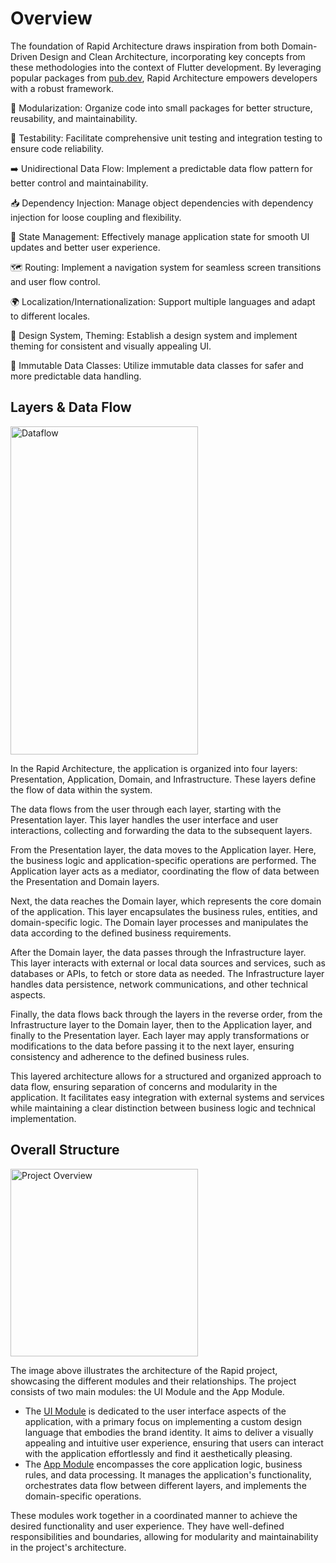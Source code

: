 # Overview

The foundation of Rapid Architecture draws inspiration from both Domain-Driven Design and Clean Architecture, incorporating key concepts from these methodologies into the context of Flutter development. By leveraging popular packages from [pub.dev](https.//pub.dev), Rapid Architecture empowers developers with a robust framework.

🧩 Modularization: Organize code into small packages for better structure, reusability, and maintainability.

🧪 Testability: Facilitate comprehensive unit testing and integration testing to ensure code reliability.

➡️ Unidirectional Data Flow: Implement a predictable data flow pattern for better control and maintainability.

📥 Dependency Injection: Manage object dependencies with dependency injection for loose coupling and flexibility.

🔄 State Management: Effectively manage application state for smooth UI updates and better user experience.

🗺️ Routing: Implement a navigation system for seamless screen transitions and user flow control.

🌍 Localization/Internationalization: Support multiple languages and adapt to different locales.

🎨 Design System, Theming: Establish a design system and implement theming for consistent and visually appealing UI.

🧱 Immutable Data Classes: Utilize immutable data classes for safer and more predictable data handling.

## Layers & Data Flow

<Image
  src="assets/dataflow.svg"
  alt="Dataflow"
  zoom={false}
  width="300"
  height="525"
/>

In the Rapid Architecture, the application is organized into four layers: Presentation, Application, Domain, and Infrastructure. These layers define the flow of data within the system.

The data flows from the user through each layer, starting with the Presentation layer. This layer handles the user interface and user interactions, collecting and forwarding the data to the subsequent layers.

From the Presentation layer, the data moves to the Application layer. Here, the business logic and application-specific operations are performed. The Application layer acts as a mediator, coordinating the flow of data between the Presentation and Domain layers.

Next, the data reaches the Domain layer, which represents the core domain of the application. This layer encapsulates the business rules, entities, and domain-specific logic. The Domain layer processes and manipulates the data according to the defined business requirements.

After the Domain layer, the data passes through the Infrastructure layer. This layer interacts with external or local data sources and services, such as databases or APIs, to fetch or store data as needed. The Infrastructure layer handles data persistence, network communications, and other technical aspects.

Finally, the data flows back through the layers in the reverse order, from the Infrastructure layer to the Domain layer, then to the Application layer, and finally to the Presentation layer. Each layer may apply transformations or modifications to the data before passing it to the next layer, ensuring consistency and adherence to the defined business rules.

This layered architecture allows for a structured and organized approach to data flow, ensuring separation of concerns and modularity in the application. It facilitates easy integration with external systems and services while maintaining a clear distinction between business logic and technical implementation.

## Overall Structure

<Image
  src="assets/project_overview.svg"
  alt="Project Overview"
  zoom={false}
  width="300"
  height="300"
/>

The image above illustrates the architecture of the Rapid project, showcasing the different modules and their relationships. The project consists of two main modules: the UI Module and the App Module.

- The [UI Module](/architecture/ui-module) is dedicated to the user interface aspects of the application, with a primary focus on implementing a custom design language that embodies the brand identity. It aims to deliver a visually appealing and intuitive user experience, ensuring that users can interact with the application effortlessly and find it aesthetically pleasing.
- The [App Module](/architecture/app-module) encompasses the core application logic, business rules, and data processing. It manages the application's functionality, orchestrates data flow between different layers, and implements the domain-specific operations.

These modules work together in a coordinated manner to achieve the desired functionality and user experience. They have well-defined responsibilities and boundaries, allowing for modularity and maintainability in the project's architecture.
